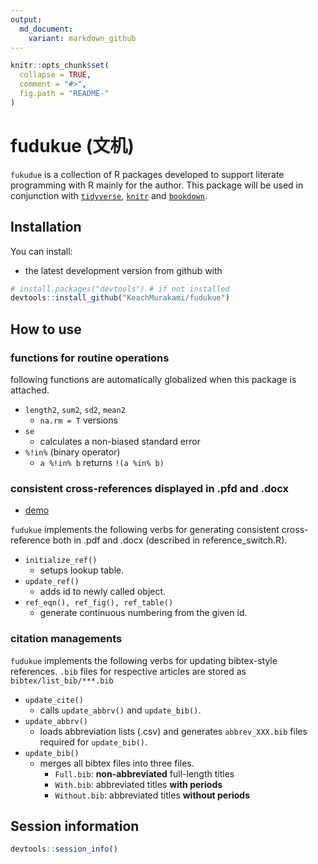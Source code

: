 ```yaml
---
output:
  md_document:
    variant: markdown_github
---
```


<!-- README.md is generated from README.Rmd. Please edit that file -->

```r
knitr::opts_chunk$set(
  collapse = TRUE,
  comment = "#>",
  fig.path = "README-"
)
```

# fudukue (文机)

`fukudue` is a collection of R packages developed to support literate programming with R mainly for the author.
This package will be used in conjunction with [`tidyverse`](), [`knitr`]() and [`bookdown`]().


## Installation

You can install:

* the latest development version from github with

```R
# install.packages("devtools") # if not installed
devtools::install_github("KeachMurakami/fudukue")
```


## How to use

### functions for routine operations

following functions are automatically globalized when this package is attached.

* `length2`, `sum2`, `sd2`, `mean2`
    * `na.rm = T` versions

* `se`
    * calculates a non-biased standard error
    
* `%!in%` (binary operator)
    * `a %!in% b` returns `!(a %in% b)`


### consistent cross-references displayed in .pfd and .docx

- [demo](https://github.com/KeachMurakami/fudukue/tree/master/demo/cross-reference)

`fudukue` implements the following verbs for generating consistent cross-reference both in .pdf and .docx (described in reference_switch.R).

* `initialize_ref()`
    * setups lookup table.

* `update_ref()`
    * adds id to newly called object.

* `ref_eqn(), ref_fig(), ref_table()`
    * generate continuous numbering from the given id.



### citation managements

`fudukue` implements the following verbs for updating bibtex-style references.
`.bib` files for respective articles are stored as `bibtex/list_bib/***.bib`

* `update_cite()`
    * calls `update_abbrv()` and `update_bib()`.

* `update_abbrv()`
    * loads abbreviation lists (.csv) and generates `abbrev_XXX.bib` files required for `update_bib()`.

* `update_bib()`
    * merges all bibtex files into three files.
        - `Full.bib`: **non-abbreviated** full-length titles
        - `With.bib`: abbreviated titles **with periods**
        - `Without.bib`: abbreviated titles **without periods**


## Session information

```r
devtools::session_info()
```
